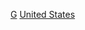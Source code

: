 {{Commonscat|Pianists from the United States}}

[[Category:依樂器劃分的美國音樂家|G]]
[[Category:各國鋼琴家|United States]]